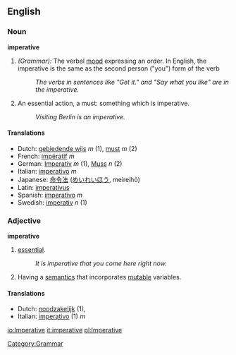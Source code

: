 ==English==

===Noun===
'''imperative'''

# ''(Grammar):'' The verbal [[mood]] expressing an order.  In English, the imperative is the same as the second person ("you") form of the verb
#: ''The verbs in sentences like "Get it." and "Say what you like" are in the imperative.''
# An essential action, a must: something which is imperative.
#:''Visiting Berlin is an imperative.''

====Translations====
*Dutch: [[gebiedende wijs]] ''m'' (1), [[must]] ''m'' (2)
*French: [[impératif]] ''m''
*German: [[Imperativ]] ''m'' (1), [[Muss]] ''n'' (2)
*Italian: [[imperativo]] ''m''
*Japanese: [[命令法]] ([[めいれいほう]], meireihō)
*Latin: [[imperativus]]
*Spanish: [[imperativo]] ''m''
*Swedish: [[imperativ]] ''n'' (1)

===Adjective===
'''imperative'''

# [[essential]].
#:''It is imperative that you come here right now.''
# {{comptheory}}  Having a [[semantics]] that incorporates [[mutable]] variables.

====Translations====
*Dutch: [[noodzakelijk]] (1), 
*Italian: [[imperativo]] (1) ''m''

[[Category:Grammar]]
[[io:Imperative]]
[[it:imperative]]
[[pl:Imperative]]
